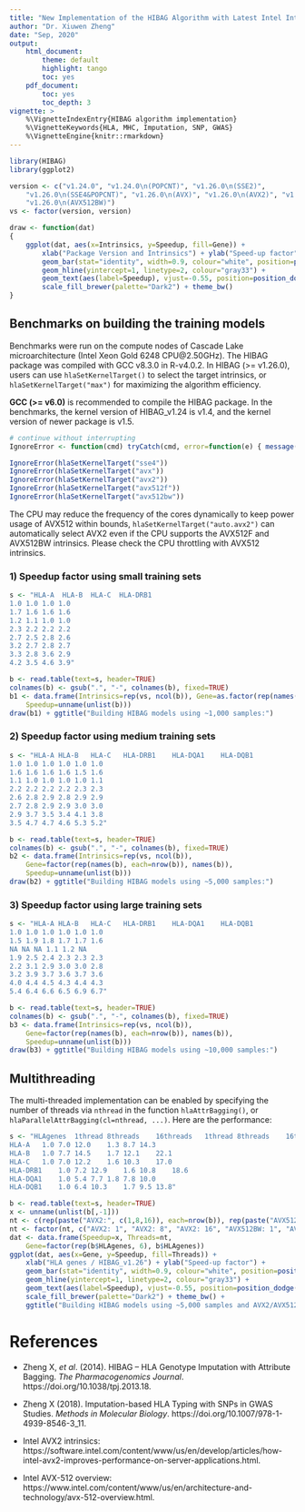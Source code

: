 ```yaml
---
title: "New Implementation of the HIBAG Algorithm with Latest Intel Intrinsics"
author: "Dr. Xiuwen Zheng"
date: "Sep, 2020"
output:
    html_document:
        theme: default
        highlight: tango
        toc: yes
    pdf_document:
        toc: yes
        toc_depth: 3
vignette: >
    %\VignetteIndexEntry{HIBAG algorithm implementation}
    %\VignetteKeywords{HLA, MHC, Imputation, SNP, GWAS}
    %\VignetteEngine{knitr::rmarkdown}
---
```



```r
library(HIBAG)
library(ggplot2)

version <- c("v1.24.0", "v1.24.0\n(POPCNT)", "v1.26.0\n(SSE2)",
    "v1.26.0\n(SSE4&POPCNT)", "v1.26.0\n(AVX)", "v1.26.0\n(AVX2)", "v1.26.0\n(AVX512F)",
    "v1.26.0\n(AVX512BW)")
vs <- factor(version, version)

draw <- function(dat)
{
    ggplot(dat, aes(x=Intrinsics, y=Speedup, fill=Gene)) +
        xlab("Package Version and Intrinsics") + ylab("Speed-up factor") +
        geom_bar(stat="identity", width=0.9, colour="white", position=position_dodge()) +
        geom_hline(yintercept=1, linetype=2, colour="gray33") +
        geom_text(aes(label=Speedup), vjust=-0.55, position=position_dodge(0.9), size=2) +
        scale_fill_brewer(palette="Dark2") + theme_bw()
}
```

## Benchmarks on building the training models

Benchmarks were run on the compute nodes of Cascade Lake microarchitecture (Intel Xeon Gold 6248 CPU\@2.50GHz). The HIBAG package was compiled with GCC v8.3.0 in R-v4.0.2. In HIBAG (>= v1.26.0), users can use `hlaSetKernelTarget()` to select the target intrinsics, or `hlaSetKernelTarget("max")` for maximizing the algorithm efficiency.

**GCC (>= v6.0)** is recommended to compile the HIBAG package. In the benchmarks, the kernel version of HIBAG_v1.24 is v1.4, and the kernel version of newer package is v1.5.

```r
# continue without interrupting
IgnoreError <- function(cmd) tryCatch(cmd, error=function(e) { message("Not support"); invisible() })
```

```r
IgnoreError(hlaSetKernelTarget("sse4"))
IgnoreError(hlaSetKernelTarget("avx"))
IgnoreError(hlaSetKernelTarget("avx2"))
IgnoreError(hlaSetKernelTarget("avx512f"))
IgnoreError(hlaSetKernelTarget("avx512bw"))
```

The CPU may reduce the frequency of the cores dynamically to keep power usage of AVX512 within bounds, `hlaSetKernelTarget("auto.avx2")` can automatically select AVX2 even if the CPU supports the AVX512F and AVX512BW intrinsics. Please check the CPU throttling with AVX512 intrinsics.


### 1) Speedup factor using small training sets

```r
s <- "HLA-A  HLA-B  HLA-C  HLA-DRB1
1.0	1.0	1.0	1.0
1.7	1.6	1.6	1.6
1.2	1.1	1.0	1.0
2.3	2.2	2.2	2.2
2.7	2.5	2.8	2.6
3.2	2.7	2.8	2.7
3.3	2.8	3.6	2.9
4.2	3.5	4.6	3.9"

b <- read.table(text=s, header=TRUE)
colnames(b) <- gsub(".", "-", colnames(b), fixed=TRUE)
b1 <- data.frame(Intrinsics=rep(vs, ncol(b)), Gene=as.factor(rep(names(b), each=nrow(b))),
    Speedup=unname(unlist(b)))
draw(b1) + ggtitle("Building HIBAG models using ~1,000 samples:")
```


### 2) Speedup factor using medium training sets

```r
s <- "HLA-A	HLA-B	HLA-C	HLA-DRB1	HLA-DQA1	HLA-DQB1
1.0	1.0	1.0	1.0	1.0	1.0
1.6	1.6	1.6	1.6	1.5	1.6
1.1	1.0	1.0	1.0	1.0	1.1
2.2	2.2	2.2	2.2	2.3	2.3
2.6	2.8	2.9	2.8	2.9	2.9
2.7	2.8	2.9	2.9	3.0	3.0
2.9	3.7	3.5	3.4	4.1	3.8
3.5	4.7	4.7	4.6	5.3	5.2"

b <- read.table(text=s, header=TRUE)
colnames(b) <- gsub(".", "-", colnames(b), fixed=TRUE)
b2 <- data.frame(Intrinsics=rep(vs, ncol(b)),
    Gene=factor(rep(names(b), each=nrow(b)), names(b)),
    Speedup=unname(unlist(b)))
draw(b2) + ggtitle("Building HIBAG models using ~5,000 samples:")
```


### 3) Speedup factor using large training sets

```r
s <- "HLA-A	HLA-B	HLA-C	HLA-DRB1	HLA-DQA1	HLA-DQB1
1.0	1.0	1.0	1.0	1.0	1.0
1.5	1.9	1.8	1.7	1.7	1.6
NA NA NA 1.1 1.2 NA
1.9	2.5	2.4	2.3	2.3	2.3
2.2	3.1	2.9	3.0	3.0	2.8
3.2	3.9	3.7	3.6	3.7	3.6
4.0	4.4	4.5	4.3	4.4	4.3
5.4	6.4	6.6	6.5	6.9	6.7"

b <- read.table(text=s, header=TRUE)
colnames(b) <- gsub(".", "-", colnames(b), fixed=TRUE)
b3 <- data.frame(Intrinsics=rep(vs, ncol(b)),
    Gene=factor(rep(names(b), each=nrow(b)), names(b)),
    Speedup=unname(unlist(b)))
draw(b3) + ggtitle("Building HIBAG models using ~10,000 samples:")
```


## Multithreading

The multi-threaded implementation can be enabled by specifying the number of threads via `nthread` in the function `hlaAttrBagging()`, or `hlaParallelAttrBagging(cl=nthread, ...)`. Here are the performance:

```r
s <- "HLAgenes	1thread	8threads	16threads	1thread	8threads	16threads
HLA-A	1.0	7.0	12.0	1.3	8.7	14.3
HLA-B	1.0	7.7	14.5	1.7	12.1	22.1
HLA-C	1.0	7.0	12.2	1.6	10.3	17.0
HLA-DRB1	1.0	7.2	12.9	1.6	10.8	18.6
HLA-DQA1	1.0	5.4	7.7	1.8	7.8	10.0
HLA-DQB1	1.0	6.4	10.3	1.7	9.5	13.8"

b <- read.table(text=s, header=TRUE)
x <- unname(unlist(b[,-1]))
nt <- c(rep(paste("AVX2:", c(1,8,16)), each=nrow(b)), rep(paste("AVX512BW:", c(1,8,16)), each=nrow(b)))
nt <- factor(nt, c("AVX2: 1", "AVX2: 8", "AVX2: 16", "AVX512BW: 1", "AVX512BW: 8", "AVX512BW: 16"))
dat <- data.frame(Speedup=x, Threads=nt,
    Gene=factor(rep(b$HLAgenes, 6), b$HLAgenes))
ggplot(dat, aes(x=Gene, y=Speedup, fill=Threads)) +
    xlab("HLA genes / HIBAG_v1.26") + ylab("Speed-up factor") +
    geom_bar(stat="identity", width=0.9, colour="white", position=position_dodge()) +
    geom_hline(yintercept=1, linetype=2, colour="gray33") +
    geom_text(aes(label=Speedup), vjust=-0.55, position=position_dodge(0.9), size=2) +
    scale_fill_brewer(palette="Dark2") + theme_bw() +
    ggtitle("Building HIBAG models using ~5,000 samples and AVX2/AVX512BW Intrinsics:")
```




# References

* Zheng X, *et al*. (2014). HIBAG -- HLA Genotype Imputation with Attribute Bagging. *The Pharmacogenomics Journal*. https://doi.org/10.1038/tpj.2013.18.

* Zheng X (2018). Imputation-based HLA Typing with SNPs in GWAS Studies. *Methods in Molecular Biology*. https://doi.org/10.1007/978-1-4939-8546-3_11.

* Intel AVX2 intrinsics: https://software.intel.com/content/www/us/en/develop/articles/how-intel-avx2-improves-performance-on-server-applications.html.

* Intel AVX-512 overview: https://www.intel.com/content/www/us/en/architecture-and-technology/avx-512-overview.html.

